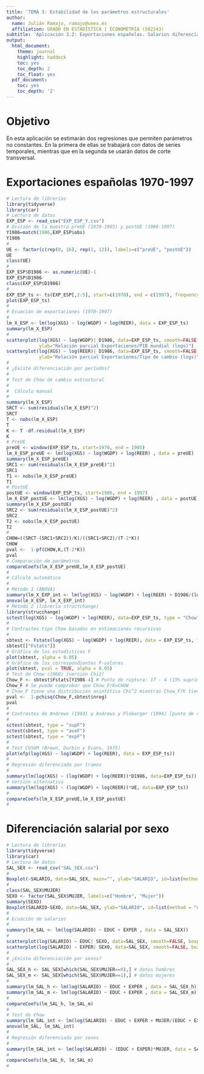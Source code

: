 ```yaml
---
title: 'TEMA 3: Estabilidad de los parámetros estructurales'
author:
  name: Julián Ramajo, ramajo@unex.es
  affiliation: GRADO EN ESTADÍSTICA | ECONOMETRIA (502243)
subtitle: 'Aplicación 3.2: Exportaciones españolas. Salarios diferenciados por sexos'
output:
  html_document:
    theme: journal
    highlight: haddock
    toc: yes
    toc_depth: 2
    toc_float: yes
  pdf_document:
    toc: yes
    toc_depth: '2'
---
```


# Objetivo

En esta aplicación se estimarán dos regresiones que permiten parámetros no constantes. En la primera de ellas se trabajará con datos de series temporales, mientras que en la segunda se usarán datos de corte transversal.

# Exportaciones españolas 1970-1997

```r
# Lectura de librerías
library(tidyverse)
library(car)
# Lectura de datos
EXP_ESP <- read_csv("EXP_ESP_Y.csv")
# Dvisión de la muestra preUE (1970-1985) y postUE (1986-1997)
Y1986=match(1986,EXP_ESP$obs)
Y1986
#
UE <- factor(c(rep(0, 16), rep(1, 12)), labels=c("preUE", "postUE"))
UE
class(UE)
#
EXP_ESP$D1986 <- as.numeric(UE)-1
EXP_ESP$D1986
class(EXP_ESP$D1986)
#
EXP_ESP_ts <- ts(EXP_ESP[,2:5], start=c(1970), end = c(1997), frequency = 1)
plot(EXP_ESP_ts)
#
# Ecuación de exportaciones (1970-1997)
#
lm_X_ESP <- lm(log(XGS) ~ log(WGDP) + log(REER), data = EXP_ESP_ts)
summary(lm_X_ESP)
#
scatterplot(log(XGS) ~ log(WGDP)| D1986, data=EXP_ESP_ts, smooth=FALSE, boxplots=FALSE, 
            ylab="Relación parcial Exportaciones/PIB mundial (logs)")
scatterplot(log(XGS) ~ log(REER)| D1986, data=EXP_ESP_ts, smooth=FALSE, boxplots=FALSE, 
            ylab="Relación parcial Exportaciones/Tipo de cambio (logs)")
#
# ¿Existe diferenciación por períodos?
#
# Test de Chow de cambio estructural
#
#  Cálculo manual
#
summary(lm_X_ESP)
SRCT <- sum(residuals(lm_X_ESP)^2)
SRCT
T <- nobs(lm_X_ESP)
T
K <- T -df.residual(lm_X_ESP)
K
# PreUE
preUE <- window(EXP_ESP_ts, start=1970, end = 1985)
lm_X_ESP_preUE <- lm(log(XGS) ~ log(WGDP) + log(REER) , data = preUE)
summary(lm_X_ESP_preUE)
SRC1 <- sum(residuals(lm_X_ESP_preUE)^2)
SRC1
T1 <- nobs(lm_X_ESP_preUE)
T1
# PostUE
postUE <- window(EXP_ESP_ts, start=1986, end = 1997)
lm_X_ESP_postUE <- lm(log(XGS) ~ log(WGDP) + log(REER) , data = postUE)
summary(lm_X_ESP_postUE)
SRC2 <- sum(residuals(lm_X_ESP_postUE)^2)
SRC2
T2 <- nobs(lm_X_ESP_postUE)
T2
#
CHOW=((SRCT-(SRC1+SRC2))/K)/((SRC1+SRC2)/(T-2*K))
CHOW
pval <-  1-pf(CHOW,K,(T-2*K))
pval
# Comparación de parámetros
compareCoefs(lm_X_ESP_preUE,lm_X_ESP_postUE)
#
# Cálculo automático
#
# Método 1 (ANOVA)
summary(lm_X_EXP_int <- lm(log(XGS) ~ log(WGDP) + log(REER) + D1986/(log(WGDP) + log(REER)), data = EXP_ESP_ts))
anova(lm_X_ESP, lm_X_EXP_int)
# Método 2 (librería structchange)
library(strucchange)
sctest(log(XGS) ~ log(WGDP) + log(REER), data=EXP_ESP_ts, type = "Chow", point = Y1986-1)
#
# Contrastes tipo Chow basados en estimaciones recursivas
# 
sbtest <- Fstats(log(XGS) ~ log(WGDP) + log(REER), data = EXP_ESP_ts, from = 0.15, to = 0.85)
sbtest[["Fstats"]]
# Gráfica de los estadísticos F 
plot(sbtest, alpha = 0.05)
# Gráfica de los correspondientes P-valores
plot(sbtest, pval = TRUE, alpha = 0.05)
# Test de Chow (1960) [versión Chi2]
Chow_F <- sbtest$Fstats[Y1986-4] # Punto de ruptura: 17 - 4 (15% suprimidos a la izquierda)
Chow_F # Se puede comprobar que Chow_F/K=CHOW
# Chow_F tiene una distribución asintótica Chi^2 mientras Chow_F/K tiene una distribución exacta F_K,T-2*K
pval <-  1-pchisq(Chow_F,sbtest$nreg) 
pval
#
# Contrastes de Andrews (1993) y Andrews y Ploberger (1994) [punto de ruptura desconocido]
#
sctest(sbtest, type = "supF")
sctest(sbtest, type = "aveF")
sctest(sbtest, type = "expF")
#
# Test CUSUM (Brown, Durbin y Evans, 1975)
plot(efp(log(XGS) ~ log(WGDP) + log(REER), data = EXP_ESP_ts))
#
# Regresión diferenciada por tramos
#
summary(lm(log(XGS) ~ (log(WGDP) + log(REER))*D1986, data=EXP_ESP_ts))
# Versión alternativa
summary(lm(log(XGS) ~ (log(WGDP) + log(REER))*UE, data=EXP_ESP_ts))
#
compareCoefs(lm_X_ESP_preUE,lm_X_ESP_postUE)
#
```

# Diferenciación salarial por sexo

```r
# Lectura de librerías
library(tidyverse)
library(car)
# Lectura de datos
SAL_SEX <- read_csv("SAL_SEX.csv")
#
Boxplot(~SALARIO, data=SAL_SEX, main="", ylab="SALARIO", id=list(method = "none"))
#
class(SAL_SEX$MUJER)
SEXO <- factor(SAL_SEX$MUJER, labels=c("Hombre", "Mujer"))
summary(SEXO)
Boxplot(SALARIO~SEXO, data=SAL_SEX, ylab="SALARIO", id=list(method = "none"))
#
# Ecuación de salarios
#
summary(lm_SAL <- lm(log(SALARIO) ~ EDUC + EXPER , data = SAL_SEX))
#
scatterplot(log(SALARIO) ~ EDUC| SEXO, data=SAL_SEX, smooth=FALSE, boxplots=FALSE, ylab="Relación parcial log(Salario)/Educación")
scatterplot(log(SALARIO) ~ EXPER| SEXO, data=SAL_SEX, smooth=FALSE, boxplots=FALSE, ylab="Relación parcial log(Salario)/Experiencia")
# 
# ¿Existe diferenciación por sexos?
#
SAL_SEX_h <- SAL_SEX[which(SAL_SEX$MUJER==0),] # datos hombres
SAL_SEX_m <- SAL_SEX[which(SAL_SEX$MUJER==1),] # datos mujeres
#
summary(lm_SAL_h <- lm(log(SALARIO) ~ EDUC + EXPER , data = SAL_SEX_h))
summary(lm_SAL_m <- lm(log(SALARIO) ~ EDUC + EXPER , data = SAL_SEX_m))
#
compareCoefs(lm_SAL_h, lm_SAL_m)
#
# Test de Chow
summary(lm_SAL_int <- lm(log(SALARIO) ~ EDUC + EXPER + MUJER/(EDUC + EXPER), data = SAL_SEX))
anova(lm_SAL, lm_SAL_int)
#
# Regresión diferenciada por sexos
#
summary(lm_SAL_int <- lm(log(SALARIO) ~ (EDUC + EXPER)*MUJER, data = SAL_SEX))
#
compareCoefs(lm_SAL_h, lm_SAL_m)
#
```
